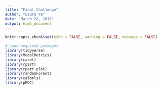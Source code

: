 ```yaml
---
title: "Final Challenge"
author: "Laura Ye"
date: "March 28, 2018"
output: html_document
---
```


```r
knitr::opts_chunk$set(echo = FALSE, warning = FALSE, message = FALSE)

# Load required packages
library(tidyverse)
library(ModelMetrics)
library(caret)
library(rpart)
library(rpart.plot)
library(randomForest)
library(caTools)
library(pROC)
```
